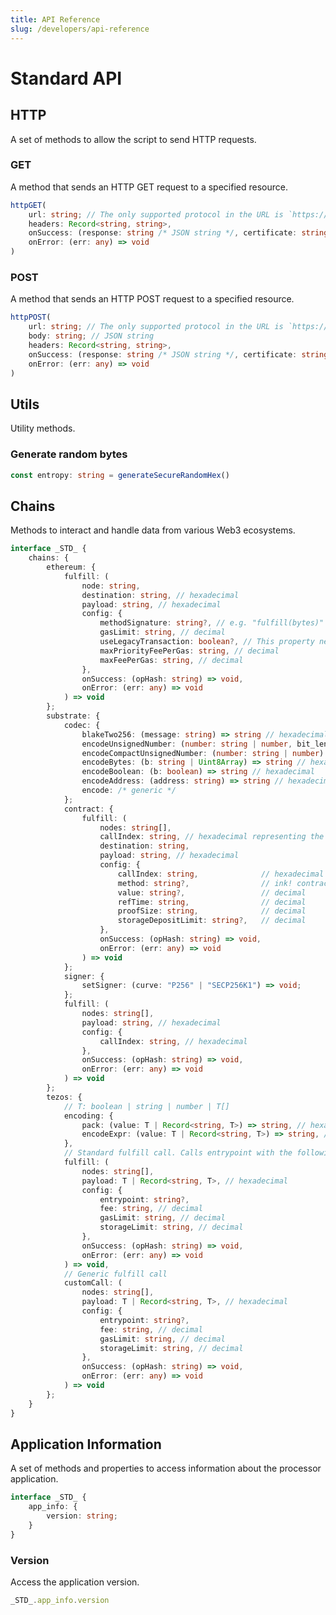 ```yaml
---
title: API Reference
slug: /developers/api-reference
---
```


# Standard API

## HTTP

A set of methods to allow the script to send HTTP requests.

### GET

A method that sends an HTTP GET request to a specified resource.

```ts
httpGET(
    url: string; // The only supported protocol in the URL is `https://`
    headers: Record<string, string>,
    onSuccess: (response: string /* JSON string */, certificate: string /* hexadecimal */) => void,
    onError: (err: any) => void
)
```
### POST

A method that sends an HTTP POST request to a specified resource.

```ts
httpPOST(
    url: string; // The only supported protocol in the URL is `https://`
    body: string; // JSON string
    headers: Record<string, string>,
    onSuccess: (response: string /* JSON string */, certificate: string /* hexadecimal */) => void,
    onError: (err: any) => void
)
```

## Utils

Utility methods.

### Generate random bytes

```ts
const entropy: string = generateSecureRandomHex()
```

## Chains

Methods to interact and handle data from various Web3 ecosystems.

```ts
interface _STD_ {
    chains: {
        ethereum: {
            fulfill: (
                node: string,
                destination: string, // hexadecimal
                payload: string, // hexadecimal
                config: {
                    methodSignature: string?, // e.g. "fulfill(bytes)"
                    gasLimit: string, // decimal
                    useLegacyTransaction: boolean?, // This property needs to be set to `true` when fulfilling to networks that do not support eip-1559
                    maxPriorityFeePerGas: string, // decimal
                    maxFeePerGas: string, // decimal
                },
                onSuccess: (opHash: string) => void,
                onError: (err: any) => void
            ) => void
        };
        substrate: {
            codec: {
                blakeTwo256: (message: string) => string // hexadecimal
                encodeUnsignedNumber: (number: string | number, bit_length: 8 | 32 | 64 | 128) => string // hexadecimal
                encodeCompactUnsignedNumber: (number: string | number) => string // hexadecimal
                encodeBytes: (b: string | Uint8Array) => string // hexadecimal
                encodeBoolean: (b: boolean) => string // hexadecimal
                encodeAddress: (address: string) => string // hexadecimal
                encode: /* generic */
            };
            contract: {
                fulfill: (
                    nodes: string[],
                    callIndex: string, // hexadecimal representing the extrinsic to be called
                    destination: string,
                    payload: string, // hexadecimal
                    config: {
                        callIndex: string,              // hexadecimal
                        method: string?,                // ink! contract method
                        value: string?,                 // decimal
                        refTime: string,                // decimal
                        proofSize: string,              // decimal
                        storageDepositLimit: string?,   // decimal
                    },
                    onSuccess: (opHash: string) => void,
                    onError: (err: any) => void
                ) => void
            };
            signer: {
                setSigner: (curve: "P256" | "SECP256K1") => void;
            };
            fulfill: (
                nodes: string[],
                payload: string, // hexadecimal
                config: {
                    callIndex: string, // hexadecimal
                },
                onSuccess: (opHash: string) => void,
                onError: (err: any) => void
            ) => void
        };
        tezos: {
            // T: boolean | string | number | T[]
            encoding: {
                pack: (value: T | Record<string, T>) => string, // hexadecimal
                encodeExpr: (value: T | Record<string, T>) => string, // e.g. expr...
            },
            // Standard fulfill call. Calls entrypoint with the following signature `(pair int bytes)`
            fulfill: (
                nodes: string[],
                payload: T | Record<string, T>, // hexadecimal
                config: {
                    entrypoint: string?,
                    fee: string, // decimal
                    gasLimit: string, // decimal
                    storageLimit: string, // decimal
                },
                onSuccess: (opHash: string) => void,
                onError: (err: any) => void
            ) => void,
            // Generic fulfill call
            customCall: (
                nodes: string[],
                payload: T | Record<string, T>, // hexadecimal
                config: {
                    entrypoint: string?,
                    fee: string, // decimal
                    gasLimit: string, // decimal
                    storageLimit: string, // decimal
                },
                onSuccess: (opHash: string) => void,
                onError: (err: any) => void
            ) => void
        };
    }
}
```

## Application Information

A set of methods and properties to access information about the processor application.

```ts
interface _STD_ {
    app_info: {
        version: string;
    }
}
```

### Version

Access the application version.

```ts
_STD_.app_info.version
```
